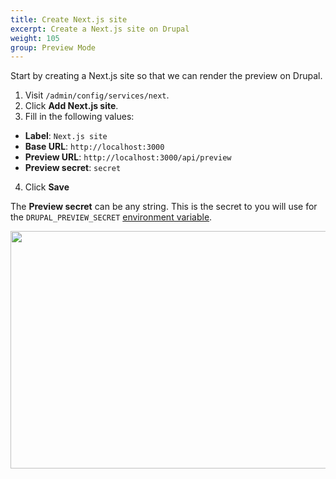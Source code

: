 ```yaml
---
title: Create Next.js site
excerpt: Create a Next.js site on Drupal
weight: 105
group: Preview Mode
---
```


Start by creating a Next.js site so that we can render the preview on Drupal.

1. Visit `/admin/config/services/next`.
2. Click **Add Next.js site**.
3. Fill in the following values:

- **Label**: `Next.js site`
- **Base URL**: `http://localhost:3000`
- **Preview URL**: `http://localhost:3000/api/preview`
- **Preview secret**: `secret`

4. Click **Save**

<Callout>

The **Preview secret** can be any string. This is the secret to you will use for the `DRUPAL_PREVIEW_SECRET` [environment variable](/docs/environment-variables#preview-mode).

</Callout>

<Img
  src="/images/next-drupal-create-next-site.jpg"
  width="600"
  height="380"
  layout="responsive"
  mb="8"
/>
